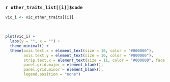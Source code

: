 ### `r other_traits_list[[i]]$code`

```r
vic_i <- vic_other_traits[[i]]
```

\

```r
plot(vic_i) + 
  labs(y = "", x = "") + 
  theme_minimal() +  
  theme(axis.text.x = element_text(size = 10, color = "#000000"),
        axis.text.y = element_text(size = 10, color = "#000000"),
        strip.text.x = element_text(size = 11, color = "#000000", face = "bold"),
        panel.grid.major = element_blank(),
        panel.grid.minor = element_blank(),
        legend.position = "none")

```
